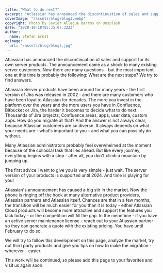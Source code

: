 ```yaml
---
title: "What to do next?"
excerpt: "Atlassian has announced the discontinuation of sales and support for its own server products. The announcement came as a shock to many existing server customers. Now there are many questions - but the most important one at this time is probably the following: What are the next steps? We try to find answers.  "
coverImage: "/assets/blog/blog3.webp"
copyright: Photo by Javier Allegue Barros on Unsplash
date: "2020-10-18T05:35:07.322Z"
author:
  name: Stefan Ernst
ogImage:
  url: "/assets/blog/blog3.jpg"
---
```


Atlassian has announced the discontinuation of sales and support for its own server products. The announcement came as a shock to many existing server customers. Now there are many questions - but the most important one at this time is probably the following: What are the next steps? We try to find answers.

Atlassian Server products have been around for many years - the first version of Jira was released in 2002 - and there are many customers who have been loyal to Atlassian for decades. The more you invest in the platform over the years and the more users you have in Confluence, Bitbucket or Jira, the harder it becomes to decide what to do next. Thousands of Jira projects, Confluence areas, apps, user data, custom apps. How do you migrate all that? And the answer is not always clear, because Atlassian customers are so diverse. It always depends on what your needs are - what's important to you - and what you can possibly do without.

Many Atlassian administrators probably feel overwhelmed at the moment because of the collossal task that lies ahead. But like every journey, everything begins with a step - after all, you don't climb a mountain by jumping up.

The first advice I want to give you is very simple - just wait. The server version of your products is supported until 2024. And time is playing for you!

Atlassian's announcement has caused a big stir in the market. Now the phone is ringing off the hook at many alternative product providers, Atlassian partners and Atlassian itself. Chances are that in a few months, the transition will be much easier for you than it is today - either Atlassian Cloud products will become more attractive and support the features you lack today - or the competition will fill the gap. In the meantime - if you have an active server maintenance license - reach out to your Atlassian partner so they can generate a quote with the existing pricing. You have until February to do so.

We will try to follow this development on this page, analyze the market, try out third party products and give you tips on how to make the migration - wherever - easier.

This work will be continued, so please add this page to your favorites and visit us again soon.

